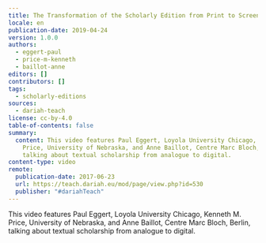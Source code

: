```yaml
---
title: The Transformation of the Scholarly Edition from Print to Screen
locale: en
publication-date: 2019-04-24
version: 1.0.0
authors:
  - eggert-paul
  - price-m-kenneth
  - baillot-anne
editors: []
contributors: []
tags:
  - scholarly-editions
sources:
  - dariah-teach
license: cc-by-4.0
table-of-contents: false
summary:
  content: This video features Paul Eggert, Loyola University Chicago, Kenneth M.
    Price, University of Nebraska, and Anne Baillot, Centre Marc Bloch, Berlin,
    talking about textual scholarship from analogue to digital.
content-type: video
remote:
  publication-date: 2017-06-23
  url: https://teach.dariah.eu/mod/page/view.php?id=530
  publisher: "#dariahTeach"
---
```

This video features Paul Eggert, Loyola University Chicago, Kenneth M. Price, University of Nebraska, and Anne Baillot, Centre Marc Bloch, Berlin, talking about textual scholarship from analogue to digital.

<VideoCard title="The Transformation of the Scholarly Edition from Print to Screen" id="cKkVCzms-Sk" image="images/paul-eggert.png" />
